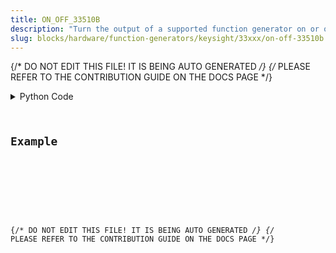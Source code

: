 ```yaml
---
title: ON_OFF_33510B
description: "Turn the output of a supported function generator on or off."
slug: blocks/hardware/function-generators/keysight/33xxx/on-off-33510b
---
```


{/* DO NOT EDIT THIS FILE! IT IS BEING AUTO GENERATED */}
{/* PLEASE REFER TO THE CONTRIBUTION GUIDE ON THE DOCS PAGE */}


<PythonDocsDisplay docstring={docstring} />
<details>
<summary>Python Code</summary>



<Code code={pythonCode} lang="py" wrap theme="dracula" />

[Find this Flojoy Block on GitHub](https://github.com/flojoy-ai/blocks/blob/main/blocks/HARDWARE/FUNCTION_GENERATORS/KEYSIGHT/33XXX/ON_OFF_33510B/ON_OFF_33510B.py)

</details>

## Example


<GetHelpWidget />


<AppDisplay app={app} blockName="ON_OFF_33510B" client:visible />


<Example />

{/* DO NOT EDIT THIS FILE! IT IS BEING AUTO GENERATED */}
{/* PLEASE REFER TO THE CONTRIBUTION GUIDE ON THE DOCS PAGE */}
